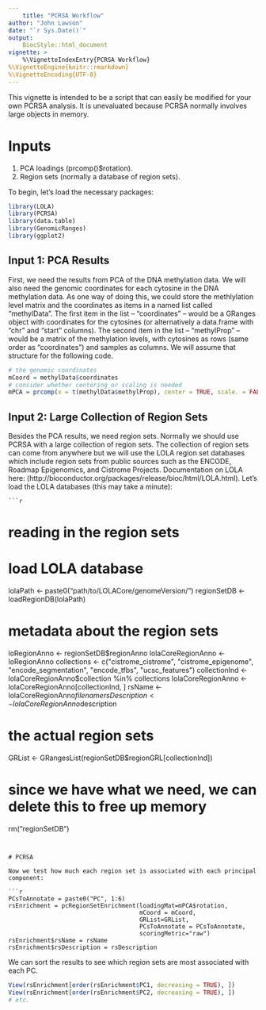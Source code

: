 ```yaml
---
    title: "PCRSA Workflow"
author: "John Lawson"
date: "`r Sys.Date()`"
output: 
    BiocStyle::html_document
vignette: >
    %\VignetteIndexEntry{PCRSA Workflow}
%\VignetteEngine{knitr::rmarkdown}
%\VignetteEncoding{UTF-8}
---
```

    
    
This vignette is intended to be a script that can easily be modified for
your own PCRSA analysis. It is unevaluated because PCRSA normally involves 
large objects in memory.

# Inputs

1. PCA loadings (prcomp()$rotation).
2. Region sets (normally a database of region sets).

To begin, let's load the necessary packages:
    
```r
library(LOLA)
library(PCRSA)
library(data.table)
library(GenomicRanges)
library(ggplot2)
```

## Input 1: PCA Results

First, we need the results from PCA of the DNA methylation data. We will also need the genomic coordinates for each cytosine in the DNA methylation data. As one way of doing this, we could store the methlylation level matrix and the coordinates as items in a named list called "methylData". The first item in the list -- "coordinates" -- would be a GRanges object with coordinates for the cytosines (or alternatively a data.frame with "chr" and "start" columns). The second item in the list -- "methylProp" -- would be a matrix of the methylation levels, with cytosines as rows (same order as "coordinates") and samples as columns. We will assume that structure for the following code.   

```r
# the genomic coordinates
mCoord = methylData$coordinates
# consider whether centering or scaling is needed
mPCA = prcomp(x = t(methylData$methylProp), center = TRUE, scale. = FALSE)
```

## Input 2: Large Collection of Region Sets

Besides the PCA results, we need region sets. Normally we should use PCRSA with a large collection of region sets. The collection of region sets can come from anywhere but we will use the LOLA region set databases which include region sets from public sources such as the ENCODE, Roadmap Epigenomics, and Cistrome Projects. Documentation on LOLA here: (http://bioconductor.org/packages/release/bioc/html/LOLA.html). Let's load the LOLA databases (this may take a minute): 
    
    ```r
# reading in the region sets
# load LOLA database
lolaPath <- paste0("path/to/LOLACore/genomeVersion/") 
regionSetDB <- loadRegionDB(lolaPath)

# metadata about the region sets
loRegionAnno <- regionSetDB$regionAnno
lolaCoreRegionAnno <- loRegionAnno
collections <- c("cistrome_cistrome", "cistrome_epigenome", "encode_segmentation", 
                "encode_tfbs", "ucsc_features")
collectionInd <- lolaCoreRegionAnno$collection %in% collections
lolaCoreRegionAnno <- lolaCoreRegionAnno[collectionInd, ]
rsName <- lolaCoreRegionAnno$filename
rsDescription <- lolaCoreRegionAnno$description

# the actual region sets
GRList <- GRangesList(regionSetDB$regionGRL[collectionInd])

# since we have what we need, we can delete this to free up memory
rm("regionSetDB")
```


# PCRSA

Now we test how much each region set is associated with each principal component:
    
```r
PCsToAnnotate = paste0("PC", 1:6)
rsEnrichment = pcRegionSetEnrichment(loadingMat=mPCA$rotation, 
                                     mCoord = mCoord, 
                                     GRList=GRList, 
                                     PCsToAnnotate = PCsToAnnotate, 
                                     scoringMetric="raw")
rsEnrichment$rsName = rsName
rsEnrichment$rsDescription = rsDescription
```

We can sort the results to see which region sets are most associated with each PC.

```r
View(rsEnrichment[order(rsEnrichment$PC1, decreasing = TRUE), ])
View(rsEnrichment[order(rsEnrichment$PC2, decreasing = TRUE), ])
# etc.
```

